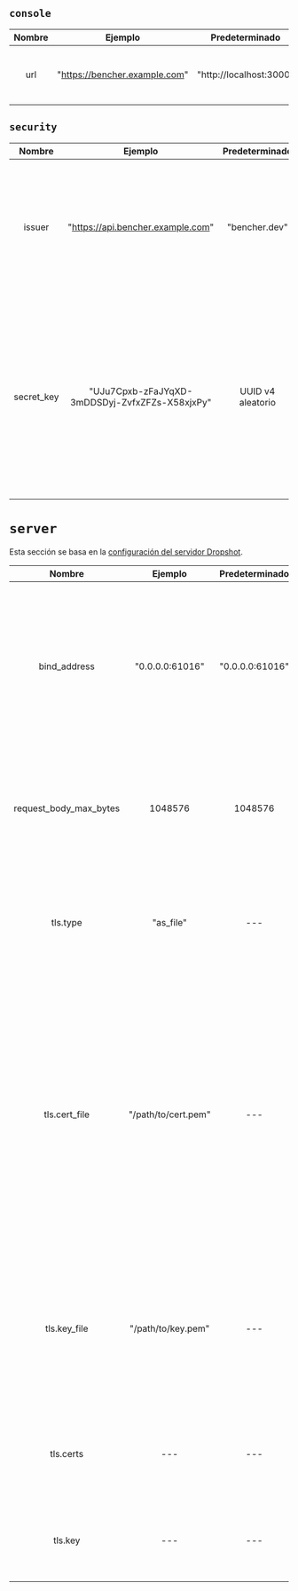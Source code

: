 ## `console`

| Nombre |            Ejemplo            |     Predeterminado      | Obligatorio |                         Descripción                         |
| :----: | :---------------------------: | :---------------------: | :---------: | :---------------------------------------------------------: |
|  url   | "https://bencher.example.com" | "http://localhost:3000" |     Sí      | Especifica la URL para el host de la consola de Bencher UI. |

## `security`

|   Nombre   |                    Ejemplo                     |  Predeterminado   | Obligatorio |                                                                                                                                                        Descripción                                                                                                                                                         |
| :--------: | :--------------------------------------------: | :---------------: | :---------: | :------------------------------------------------------------------------------------------------------------------------------------------------------------------------------------------------------------------------------------------------------------------------------------------------------------------------: |
|   issuer   |       "https://api.bencher.example.com"        |   "bencher.dev"   |     No      |                                                                                     Especifica el emisor del Token Web JSON (JWT). **ADVERTENCIA** Cambiar este valor hará que todos los JWT generados anteriormente ya no se validen.                                                                                     |
| secret_key | "UJu7Cpxb-zFaJYqXD-3mDDSDyj-ZvfxZFZs-X58xjxPy" | UUID v4 aleatorio |     Sí      | Especifica la clave utilizada para generar todos los tokens. **¡DEBE SER MUY SEGURA!** El valor predeterminado es un [UUID v4](https://es.wikipedia.org/wiki/Identificador_%C3%BAnico_universal#Versi%C3%B3n_4_(aleatoria)) generado aleatoriamente. Cuando se registra, aparecerá de manera ofuscada como `************`. |

# `server`

Esta sección se basa en la [configuración del servidor Dropshot](https://github.com/oxidecomputer/dropshot/tree/v0.9.0#dropshot-servers).

|         Nombre         |       Ejemplo       | Predeterminado  |         Obligatorio         |                                                                                                                                                      Descripción                                                                                                                                                      |
| :--------------------: | :-----------------: | :-------------: | :-------------------------: | :-------------------------------------------------------------------------------------------------------------------------------------------------------------------------------------------------------------------------------------------------------------------------------------------------------------------: |
|      bind_address      |   "0.0.0.0:61016"   | "0.0.0.0:61016" |             Sí              |                                                         Especifica que el servidor debe vincularse a la IP y puerto TCP proporcionados. En general, los servidores pueden vincularse a más de una dirección IP y puerto, pero esto no es (¿aún?) compatible.                                                          |
| request_body_max_bytes |       1048576       |     1048576     |             Sí              |                                                                                          Especifica el número máximo de bytes permitidos en el cuerpo de una solicitud. Las solicitudes más grandes recibirán un error 400.                                                                                           |
|        tls.type        |      "as_file"      |       ---       |             No              |                                                                                         Especifica si y cómo se proporciona la información del certificado y llave TLS. Los valores válidos incluyen "as_file" y "as_bytes".                                                                                          |
|     tls.cert_file      | "/path/to/cert.pem" |       ---       | Solo si tls.tipo = as_file  | Especifica la ruta a un archivo PEM que contiene una cadena de certificados para que el servidor se identifique. El primer certificado es el certificado de entidad final, y los restantes son certificados intermedios en camino a una CA de confianza. Si se especifica, el servidor solo escuchará conexiones TLS. |
|      tls.key_file      | "/path/to/key.pem"  |       ---       | Solo si tls.tipo = as_file  |                                                                      Especifica la ruta a un archivo PEM codificado en PKCS #8 que contiene la llave privada que usará el servidor. Si se especifica, el servidor solo escuchará conexiones TLS.                                                                      |
|       tls.certs        |         ---         |       ---       | Solo si tls.tipo = as_bytes |                                                                                                            Idéntico a tls.archivo_cert, pero proporcionado como un array de bytes de datos de certificado.                                                                                                            |
|        tls.key         |         ---         |       ---       | Solo si tls.tipo = as_bytes |                                                                                                              Idéntico a tls.archivo_llave, pero proporcionado como un array de bytes de datos de llave.                                                                                                               |
